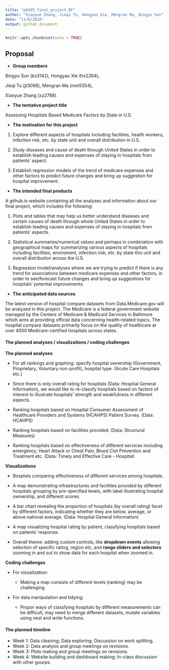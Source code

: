 ```yaml
---
title: "p8105_final_project_BF"
author: "Xiaoyue Zhang, Jieqi Tu, Hongyao Xie, Mengran Ma, Bingyu Sun"
date: "11/6/2018"
output: github_document
---
```


```r
knitr::opts_chunk$set(echo = TRUE)
```

Proposal
---------------------------------------------------------------------------------

* **Group members**

Bingyu Sun (bs3142), Hongyao Xie (hx2264), 

Jieqi Tu (jt3098), Mengran Ma (mm5354), 

Xiaoyue Zhang (xz2788)

* **The tentative project title**

Assessing Hospitals Based Medicare Factors by State in U.S. 

* **The motivation for this project**

1. Explore different aspects of hospitals including facilities, health workers, infection risk, etc. by state unit and overall distribution in U.S.

2. Study diseases and cause of death through United States in order to establish leading causes and expenses of staying in hospitals from patients' aspect.

3. Establish regression models of the trend of medicare expenses and other factors to predict future changes and bring up suggestion for hospital improvement.

* **The intended final products**

A github.io website containing all the analyses and information about our final project, which includes the following: 

1. Plots and tables that may help us better understand diseases and certain causes of death through whole United States in order to establish leading causes and expenses of staying in hospitals from patients' aspects.

2. Statistical summaries/numerical values and perhaps in combination with geographical maps for summarizing various aspects of hospitals including facilities, enviroment, infection risk, etc. by state this unit and overall distribution across the U.S.

3. Regression model/analyses where we are trying to predict if there is any trend for associations between medicare expenses and other factors, in order to see/forecast future changes and bring up suggestions for hospitals' potential improvements.

* **The anticipated data sources**

The latest version of hospital compare datasets from Data.Medicare.gov will be analyzed in this project. The Medicare is a federal government website managed by the Centers of Medicare & Medicaid Services in Baltimore which aims at providing official data concerning health-related topics. The hospital compare datasets primarily focus on the quality of healthcare at over 4000 Medicare-certified hospitals across states.


#### The planned analyses / visualizations / coding challenges

**The planned analyses**
  
  * For all rankings and graphing: specify hospital ownership (Government, Proprietary, Voluntary non-profit), hospital type. (Acute Care Hospitals etc.)
  
  * Since there is only overall rating for hospitals (Data: Hospital General Information), we would like to re-classfy hospitals based on factors of interest to illustrate hospitals' strength and weakfulness in different aspects. 
  
  * Ranking hospitals based on Hospital Consumer Assessment of Healthcare Providers and Systems (HCAHPS) Patient Survey. (Data: HCAHPS)
  
  * Ranking hospitals based on facilities provided. (Data: Structural Measures)
  
  * Ranking hospitals based on effectiveness of different services including emergency, Heart Attack or Chest Pain, Blood Clot Prevention and Treatment etc. (Data: Timely and Effective Care - Hospital)

  
**Visualizations**
  
  * Boxplots comparing effectiveness of different services among hospitals.
    
  * A map demonstrating infrastructures and facilities provided by different hospitals grouping by pre-specified levels, with label illustrating hospital ownership, and different scores.
    
  * A bar chart revealing the proportion of hospitals (by overall rating) facet by different factors, indicating whether they are below, average, or above national average. (Data: Hospital General Information)
    
  * A map visualizing hospital rating by patient, classfying hospitals based on patients' response.
    
  * Overall theme: adding custom controls, like **dropdown events** allowing selection of specific rating, region etc, and **range sliders and selectors** zooming in and out to show data for each hospital when zoomed in.

  
**Coding challenges**

  * For visualization:
    
    * Making a map consists of different levels (ranking) may be challenging.
    
  * For data manipulation and tidying:
    
    * Propor ways of classfying hospitals by different measurements can be difficult, may need to merge different datasets, mutate variables using nest and write functions.
    
#### The planned timeline
    
  * Week 1: Data cleaning; Data exploring; Discussion on work splitting.
  * Week 2: Data analysis and group meetings on revisions.
  * Week 3: Plots making and group meetings on revisions.
  * Week 4: Website building and dashboard making; In-class discussion with other gourps.